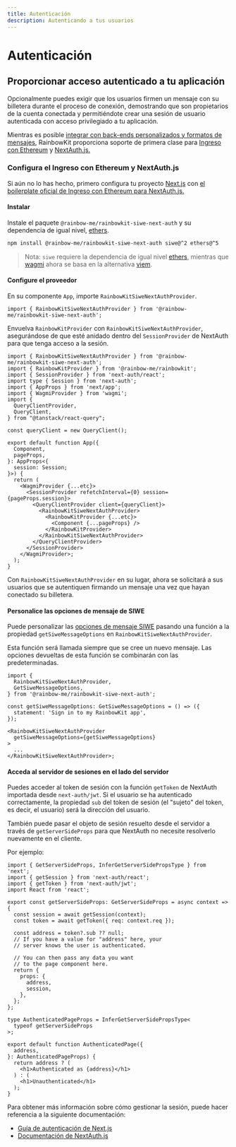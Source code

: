```yaml
---
title: Autenticación
description: Autenticando a tus usuarios
---
```


# Autenticación

## Proporcionar acceso autenticado a tu aplicación

Opcionalmente puedes exigir que los usuarios firmen un mensaje con su billetera durante el proceso de conexión, demostrando que son propietarios de la cuenta conectada y permitiéndote crear una sesión de usuario autenticada con acceso privilegiado a tu aplicación.

Mientras es posible [integrar con back-ends personalizados y formatos de mensajes,](/docs/autenticación-personalizada) RainbowKit proporciona soporte de primera clase para [Ingreso con Ethereum](https://login.xyz) y [NextAuth.js.](https://next-auth.js.org)

### Configura el Ingreso con Ethereum y NextAuth.js

Si aún no lo has hecho, primero configura tu proyecto [Next.js](https://nextjs.org) con [el boilerplate oficial de Ingreso con Ethereum para NextAuth.js.](https://docs.login.xyz/integraciones/nextauth.js)

#### Instalar

Instale el paquete `@rainbow-me/rainbowkit-siwe-next-auth` y su dependencia de igual nivel, [ethers](https://docs.ethers.org/v5/).

```bash
npm install @rainbow-me/rainbowkit-siwe-next-auth siwe@^2 ethers@^5
```

> Nota: `siwe` requiere la dependencia de igual nivel [ethers](https://docs.ethers.org/v5/), mientras que [wagmi](https://wagmi.sh/) ahora se basa en la alternativa [viem](https://viem.sh).

#### Configure el proveedor

En su componente `App`, importe `RainbowKitSiweNextAuthProvider`.

```tsx
import { RainbowKitSiweNextAuthProvider } from '@rainbow-me/rainbowkit-siwe-next-auth';
```

Envuelva `RainbowKitProvider` con `RainbowKitSiweNextAuthProvider`, asegurándose de que esté anidado dentro del `SessionProvider` de NextAuth para que tenga acceso a la sesión.

```tsx
import { RainbowKitSiweNextAuthProvider } from '@rainbow-me/rainbowkit-siwe-next-auth';
import { RainbowKitProvider } from '@rainbow-me/rainbowkit';
import { SessionProvider } from 'next-auth/react';
import type { Session } from 'next-auth';
import { AppProps } from 'next/app';
import { WagmiProvider } from 'wagmi';
import {
  QueryClientProvider,
  QueryClient,
} from "@tanstack/react-query";

const queryClient = new QueryClient();

export default function App({
  Component,
  pageProps,
}: AppProps<{
  session: Session;
}>) {
  return (
    <WagmiProvider {...etc}>
      <SessionProvider refetchInterval={0} session={pageProps.session}>
        <QueryClientProvider client={queryClient}>
          <RainbowKitSiweNextAuthProvider>
            <RainbowKitProvider {...etc}>
              <Component {...pageProps} />
            </RainbowKitProvider>
          </RainbowKitSiweNextAuthProvider>
        </QueryClientProvider>
      </SessionProvider>
    </WagmiProvider>;
  );
}
```

Con `RainbowKitSiweNextAuthProvider` en su lugar, ahora se solicitará a sus usuarios que se autentiquen firmando un mensaje una vez que hayan conectado su billetera.

#### Personalice las opciones de mensaje de SIWE

Puede personalizar las [opciones de mensaje SIWE](https://github.com/spruceid/siwe/blob/v1.1.6/packages/siwe/lib/client.ts#L29) pasando una función a la propiedad `getSiweMessageOptions` en `RainbowKitSiweNextAuthProvider`.

Esta función será llamada siempre que se cree un nuevo mensaje. Las opciones devueltas de esta función se combinarán con las predeterminadas.

```tsx
import {
  RainbowKitSiweNextAuthProvider,
  GetSiweMessageOptions,
} from '@rainbow-me/rainbowkit-siwe-next-auth';

const getSiweMessageOptions: GetSiweMessageOptions = () => ({
  statement: 'Sign in to my RainbowKit app',
});

<RainbowKitSiweNextAuthProvider
  getSiweMessageOptions={getSiweMessageOptions}
>
  ...
</RainbowKitSiweNextAuthProvider>;
```

#### Acceda al servidor de sesiones en el lado del servidor

Puedes acceder al token de sesión con la función `getToken` de NextAuth importada desde `next-auth/jwt`. Si el usuario se ha autenticado correctamente, la propiedad `sub` del token de sesión (el "sujeto" del token, es decir, el usuario) será la dirección del usuario.

También puede pasar el objeto de sesión resuelto desde el servidor a través de `getServerSideProps` para que NextAuth no necesite resolverlo nuevamente en el cliente.

Por ejemplo:

```tsx
import { GetServerSideProps, InferGetServerSidePropsType } from 'next';
import { getSession } from 'next-auth/react';
import { getToken } from 'next-auth/jwt';
import React from 'react';

export const getServerSideProps: GetServerSideProps = async context => {
  const session = await getSession(context);
  const token = await getToken({ req: context.req });

  const address = token?.sub ?? null;
  // If you have a value for "address" here, your
  // server knows the user is authenticated.

  // You can then pass any data you want
  // to the page component here.
  return {
    props: {
      address,
      session,
    },
  };
};

type AuthenticatedPageProps = InferGetServerSidePropsType<
  typeof getServerSideProps
>;

export default function AuthenticatedPage({
  address,
}: AuthenticatedPageProps) {
  return address ? (
    <h1>Authenticated as {address}</h1>
  ) : (
    <h1>Unauthenticated</h1>
  );
}
```

Para obtener más información sobre cómo gestionar la sesión, puede hacer referencia a la siguiente documentación:

-   [Guía de autenticación de Next.js](https://nextjs.org/docs/authentication)
-   [Documentación de NextAuth.js](https://next-auth.js.org)
